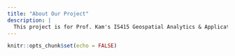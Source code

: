 ```yaml
---
title: "About Our Project"
description: |
  This project is for Prof. Kam's IS415 Geospatial Analytics & Applications module in Singapore Management University. Our Project Theme: Analytical Regionalisation & Geographical Segmentation
---
```


```r
knitr::opts_chunk$set(echo = FALSE)
```
